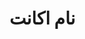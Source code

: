 
<Meta title="RahsazAdmin/AccountName/Docs" />

<div className="sb-container">
  <div className="sb-section-title">
   <h1>نام اکانت</h1>
  </div>
</div>

<style>
  {`
    .sb-container {
      margin-bottom: 48px;
    }
    .sb-section-title {
      margin-bottom: 32px;
    }
  `}
</style>

